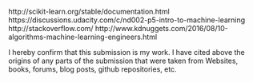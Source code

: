 http://scikit-learn.org/stable/documentation.html
https://discussions.udacity.com/c/nd002-p5-intro-to-machine-learning
http://stackoverflow.com/
http://www.kdnuggets.com/2016/08/10-algorithms-machine-learning-engineers.html

I hereby confirm that this submission is my work. I have cited above the origins of any parts of the submission that were taken from Websites, books, forums, blog posts, github repositories, etc.
